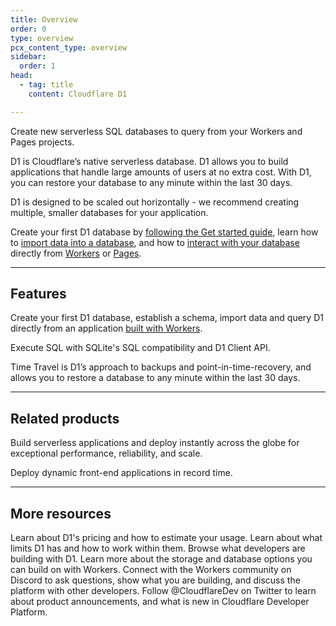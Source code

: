 ```yaml
---
title: Overview
order: 0
type: overview
pcx_content_type: overview
sidebar:
  order: 1
head:
  - tag: title
    content: Cloudflare D1

---
```



<Description>


Create new serverless SQL databases to query from your Workers and Pages projects.


</Description>

<Plan type="workers-all" />

D1 is Cloudflare’s native serverless database. D1 allows you to build applications that handle large amounts of users at no extra cost. With D1, you can restore your database to any minute within the last 30 days.

D1 is designed to be scaled out horizontally - we recommend creating multiple, smaller databases for your application.

Create your first D1 database by [following the Get started guide](/d1/get-started/), learn how to [import data into a database](/d1/build-with-d1/import-export-data/), and how to [interact with your database](/d1/build-with-d1/d1-client-api/) directly from [Workers](/workers/) or [Pages](/pages/functions/bindings/#d1-databases).

***

## Features

<Feature header="Create your first D1 database" href="/d1/get-started/" cta="Create your D1 database">

Create your first D1 database, establish a schema, import data and query D1 directly from an application [built with Workers](/workers/).


</Feature>

<Feature header="SQLite" href="/d1/build-with-d1/d1-client-api/" cta="Execute SQL queries">

Execute SQL with SQLite's SQL compatibility and D1 Client API.


</Feature>

<Feature header="Time Travel" href="/d1/reference/time-travel/" cta="Learn about Time Travel">

Time Travel is D1’s approach to backups and point-in-time-recovery, and allows you to restore a database to any minute within the last 30 days.


</Feature>

***

## Related products

<RelatedProduct header="Workers" href="/workers/" product="workers">

Build serverless applications and deploy instantly across the globe for exceptional performance, reliability, and scale.


</RelatedProduct>

<RelatedProduct header="Pages" href="/pages/" product="pages">

Deploy dynamic front-end applications in record time.


</RelatedProduct>

***

## More resources

<CardGrid>

<LinkTitleCard title="Pricing" href="/d1/platform/pricing/" icon="seti:shell">
Learn about D1's pricing and how to estimate your usage.
</LinkTitleCard>

<LinkTitleCard title="Limits" href="/d1/platform/limits/" icon="document">
Learn about what limits D1 has and how to work within them.
</LinkTitleCard>

<LinkTitleCard title="Community projects" href="/d1/reference/community-projects/" icon="pen">
Browse what developers are building with D1.
</LinkTitleCard>

<LinkTitleCard title="Storage options" href="/workers/platform/storage-options/" icon="document">
Learn more about the storage and database options you can build on with Workers.
</LinkTitleCard>

<LinkTitleCard title="Developer Discord" href="https://discord.cloudflare.com" icon="discord">
Connect with the Workers community on Discord to ask questions, show what you are building, and discuss the platform with other developers.
</LinkTitleCard>

<LinkTitleCard title="@CloudflareDev" href="https://x.com/cloudflaredev" icon="x.com">
Follow @CloudflareDev on Twitter to learn about product announcements, and what is new in Cloudflare Developer Platform.
</LinkTitleCard>

</CardGrid>

